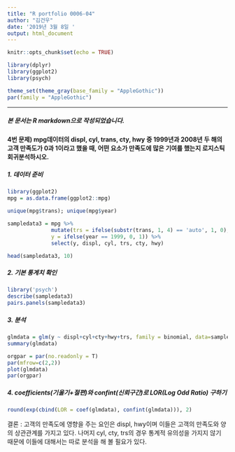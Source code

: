 ```yaml
---
title: "R portfolio 0006-04"
author: "김건우"
date: '2019년 3월 8일 '
output: html_document
---
```


```r
knitr::opts_chunk$set(echo = TRUE)
```
```r
library(dplyr)
library(ggplot2)
library(psych)

theme_set(theme_gray(base_family = "AppleGothic"))
par(family = "AppleGothic")
```

----
##### 본 문서는 R markdown으로 작성되었습니다.



#### 4번 문제) mpg데이터의 displ, cyl, trans, cty, hwy 중 1999년과 2008년 두 해의 고객 만족도가 0과 1이라고 했을 때, 어떤 요소가 만족도에 많은 기여를 했는지 로지스틱 회귀분석하시오.


##### 1. 데이터 준비

```r
library(ggplot2)
mpg = as.data.frame(ggplot2::mpg)

unique(mpg$trans); unique(mpg$year)

sampledata3 = mpg %>%
              mutate(trs = ifelse(substr(trans, 1, 4) == 'auto', 1, 0), 
              y = ifelse(year == 1999, 0, 1)) %>%
              select(y, displ, cyl, trs, cty, hwy)

head(sampledata3, 10)
```


##### 2. 기본 통계치 확인

```r
library('psych')
describe(sampledata3)
pairs.panels(sampledata3)
```


##### 3. 분석

```r
glmdata = glm(y ~ displ+cyl+cty+hwy+trs, family = binomial, data=sampledata3)
summary(glmdata)
```

```r
orgpar = par(no.readonly = T) 
par(mfrow=c(2,2)) 
plot(glmdata)
par(orgpar)
```


##### 4. coefficients(기울기+절편)와 confint(신뢰구간)로 LOR(Log Odd Ratio) 구하기

```r
round(exp(cbind(LOR = coef(glmdata), confint(glmdata))), 2)
```

  결론 : 고객의 만족도에 영향을 주는 요인은 displ, hwy이며 이들은 고객의 만족도와 양의 상관관계를            가지고 있다. 나머지 cyl, cty, trs의 경우 통계적 유의성을 가지지 않기 때문에 이들에 대해서는          따로 분석을 해 볼 필요가 있다.